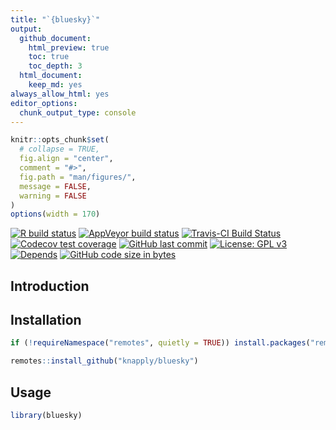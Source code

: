```yaml
---
title: "`{bluesky}`"
output:
  github_document:
    html_preview: true
    toc: true
    toc_depth: 3
  html_document:
    keep_md: yes
always_allow_html: yes
editor_options: 
  chunk_output_type: console
---
```


<!-- README.Rmd generates README.md. -->

```r
knitr::opts_chunk$set(
  # collapse = TRUE,
  fig.align = "center",
  comment = "#>",
  fig.path = "man/figures/",
  message = FALSE,
  warning = FALSE
)
options(width = 170)
```





<!-- badges: start -->
[![R build status](https://github.com/knapply/bluesky/workflows/R-CMD-check/badge.svg)](https://github.com/knapply/bluesky/actions?workflow=R-CMD-check)
[![AppVeyor build status](https://ci.appveyor.com/api/projects/status/github/knapply/bluesky?branch=master&svg=true)](https://ci.appveyor.com/project/knapply/bluesky)
[![Travis-CI Build Status](https://travis-ci.org/knapply/bluesky.svg?branch=master)](https://travis-ci.org/knapply/bluesky)
[![Codecov test coverage](https://codecov.io/gh/knapply/bluesky/branch/master/graph/badge.svg)](https://codecov.io/gh/knapply/bluesky?branch=master)
[![GitHub last commit](https://img.shields.io/github/last-commit/knapply/bluesky.svg)](https://github.com/knapply/bluesky/commits/master)
[![License: GPL v3](https://img.shields.io/badge/License-GPLv3-blue.svg)](https://www.gnu.org/licenses/gpl-3.0)
[![Depends](https://img.shields.io/badge/Depends-GNU_R>=3.5-blue.svg)](https://www.r-project.org/)
[![GitHub code size in bytes](https://img.shields.io/github/languages/code-size/knapply/bluesky.svg)](https://github.com/knapply/bluesky)
<!-- badges: end -->


## Introduction


## Installation

```r
if (!requireNamespace("remotes", quietly = TRUE)) install.packages("remotes")

remotes::install_github("knapply/bluesky")
```


## Usage

```r
library(bluesky)
```



